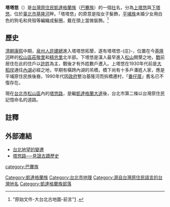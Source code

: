 '''塔塔悠'''（{{lang-byq|'''Catayo'''}}）是[[台灣|台灣]][[臺灣原住民|原住民]][[凱達格蘭族|凱達格蘭族]]（[[巴賽族|巴賽族]]）的一個[[部落|社]]名，分為[[上塔悠|上塔悠]]與[[下塔悠|下塔悠]]，位於[[臺北市|臺北市]][[基隆河|基隆河]]畔。「塔塔悠」的原意是指女子髮飾，[[平埔族|平埔族]]未婚少女用白色的狗毛和貝殼等編織成髮圈，戴在頭上當做裝飾。<ref>"原始文件-大台北古地圖-前言"[http://twstudy.iis.sinica.edu.tw/oldmap/doc/Taipei/Taipei00.htm] {{Wayback|url=http://twstudy.iis.sinica.edu.tw/oldmap/doc/Taipei/Taipei00.htm |date=20110129203058 }}.</ref>

==歷史==
[[清朝|清朝]][[康熙|康熙]]中期，[[閩南民系|泉州人]][[許建總|許建總]]進入塔塔悠拓墾，遂有塔塔悠-{庄}-，位置在今[[基隆河|基隆河]]畔的[[松山區_(臺北市)|松山區]][[莊敬里|莊敬里]]和[[精忠里|精忠里]]北半部。下塔悠是漢人最早進入[[松山區_(臺北市)|松山]]開墾之地，[[太平洋戰爭|戰]]前居住在此的住戶以[[許姓|許姓]]為主，戰後才有外姓數戶遷入。上塔悠在1930年代前是[[大稻埕|大稻埕]]通往[[內湖區|內湖]]必經之地，早期有橫跨內湖的吊橋，橋下尚有十多戶潘姓人家，應是平埔原住民族後裔，1990年代因[[中華民國政府|政府]]整治基隆河而拆橋遷村，「[[番仔厝|番仔厝]]」舊名已不復存在。

現在[[台北市|台北市]][[松山區_(臺北市)|松山區]]內的[[塔悠路|塔悠路]]，是繼[[凱達格蘭大道|凱達格蘭大道]]後，台北市第二條以台灣原住民記憶命名的道路。

==註釋==
{{reflist}}

==外部連結==
*[https://web.archive.org/web/20080505102916/http://dipper.myweb.hinet.net/ch5/5-12.htm 台北地望的變遷]
*[https://web.archive.org/web/20041025111613/http://www.tpml.edu.tw/blind/cgi/dlpic.php?filename=9211010.TXT 塔悠路──見證古蹟歷史]

[[Category:凱達格蘭族|Category:凱達格蘭族]]
[[Category:台北市地理|Category:台北市地理]]
[[category:巴賽族|category:巴賽族]]
[[Category:源自台灣原住民語言的台灣地名|Category:源自台灣原住民語言的台灣地名]]
[[Category:凱達格蘭族部落|Category:凱達格蘭族部落]]